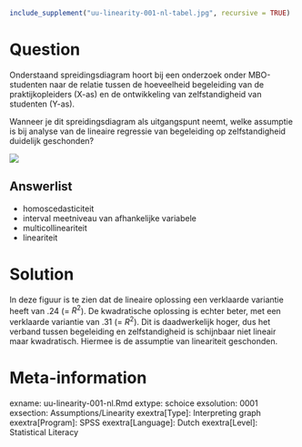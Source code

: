 ```r
include_supplement("uu-linearity-001-nl-tabel.jpg", recursive = TRUE)
```



Question
========
Onderstaand spreidingsdiagram hoort bij een onderzoek onder MBO-studenten naar de relatie tussen de hoeveelheid begeleiding van de praktijkopleiders (X-as) en de ontwikkeling van zelfstandigheid van studenten (Y-as).

Wanneer je dit spreidingsdiagram als uitgangspunt neemt, welke assumptie is bij analyse van de lineaire regressie van begeleiding op zelfstandigheid duidelijk geschonden?

![](uu-linearity-001-nl-tabel.jpg)

Answerlist
----------
* homoscedasticiteit
* interval meetniveau van afhankelijke variabele
* multicollineariteit
* lineariteit


Solution
========
In deze figuur is te zien dat de lineaire oplossing een verklaarde variantie heeft van .24 (= $R^2$). De kwadratische oplossing is echter beter, met een verklaarde variantie van .31 (= $R^2$). Dit is daadwerkelijk hoger, dus het verband tussen begeleiding en zelfstandigheid is schijnbaar niet lineair maar kwadratisch. Hiermee is de assumptie van lineariteit geschonden.


Meta-information
================
exname: uu-linearity-001-nl.Rmd
extype: schoice
exsolution: 0001
exsection: Assumptions/Linearity
exextra[Type]: Interpreting graph
exextra[Program]: SPSS
exextra[Language]: Dutch
exextra[Level]: Statistical Literacy
